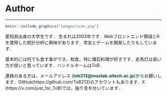 # Author {.unnumbered}

------------------------------------------------------------------------

```r
knitr::include_graphics("images/icon.png")
```

愛知県出身の大学生です． 生まれは2003年です．Webフロントエンド領域とRを使用した統計分析に興味があります．学友とゲームを開発したりもしています．

基本的には何でも食す事ができ，和食，特に懐石料理が好きです．走馬灯は長い方が良いと思っています．ハンドルネームはToB．

連絡のある方は，メールアドレス ([**tob213\@maslab.aitech.ac.jp**]{style="color: #00552e;"})からお願いします．GitHub([https://github.com/ToB213](https://github.com/ToB213){.uri style="text-decoration: none"})のアカウントもあります．X ([https://x.com/just_for_ToB](https://x.com/just_for_ToB){.uri style="text-decoration: none;"})では，独り言を吐いています．
